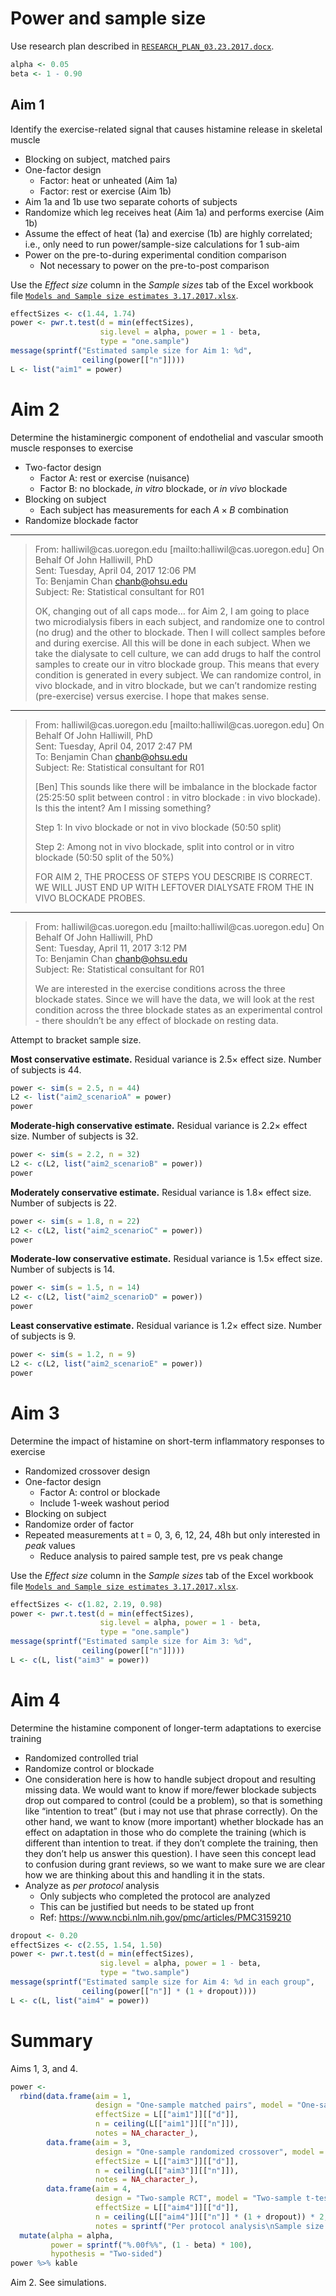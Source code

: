 # Power and sample size

Use research plan described in [`RESEARCH_PLAN_03.23.2017.docx`](background/RESEARCH_PLAN_03.23.2017.docx).

```r
alpha <- 0.05
beta <- 1 - 0.90
```


## Aim 1

Identify the exercise-related signal that causes histamine release in skeletal muscle

* Blocking on subject, matched pairs
* One-factor design
  * Factor: heat or unheated (Aim 1a)
  * Factor: rest or exercise (Aim 1b)
* Aim 1a and 1b use two separate cohorts of subjects
* Randomize which leg receives heat (Aim 1a) and performs exercise (Aim 1b)
* Assume the effect of heat (1a) and exercise (1b) are highly correlated; 
  i.e., only need to run power/sample-size calculations for 1 sub-aim
* Power on the pre-to-during experimental condition comparison
  * Not necessary to power on the pre-to-post comparison

Use the *Effect size* column in the *Sample sizes* tab of the Excel workbook file
[`Models and Sample size estimates 3.17.2017.xlsx`](background/Models\sand\sSample\ssize\sestimates\s3.17.2017.xlsx).

```r
effectSizes <- c(1.44, 1.74)
power <- pwr.t.test(d = min(effectSizes),
                    sig.level = alpha, power = 1 - beta, 
                    type = "one.sample")
message(sprintf("Estimated sample size for Aim 1: %d",
                ceiling(power[["n"]])))
L <- list("aim1" = power)
```


# Aim 2

Determine the histaminergic component of endothelial and vascular smooth muscle responses to exercise

* Two-factor design
  * Factor A: rest or exercise (nuisance)
  * Factor B: no blockade, *in vitro* blockade, or *in vivo* blockade
* Blocking on subject
  * Each subject has measurements for each $A \times B$ combination
* Randomize blockade factor

---

> From: halliwil@cas.uoregon.edu [mailto:halliwil@cas.uoregon.edu] On Behalf Of John Halliwill, PhD  
> Sent: Tuesday, April 04, 2017 12:06 PM  
> To: Benjamin Chan <chanb@ohsu.edu>  
> Subject: Re: Statistical consultant for R01  
> 
> OK, changing out of all caps mode... for Aim 2, I am going to place two
> microdialysis fibers in each subject, and randomize one to control (no drug)
> and the other to blockade. Then I will collect samples before and during
> exercise. All this will be done in each subject. When we take the dialysate to
> cell culture, we can add drugs to half the control samples to create our in
> vitro blockade group. This means that every condition is generated in every
> subject. We can randomize control, in vivo blockade, and in vitro blockade,
> but we can't randomize resting (pre-exercise) versus exercise. I hope that
> makes sense.

---

> From: halliwil@cas.uoregon.edu [mailto:halliwil@cas.uoregon.edu] On Behalf Of John Halliwill, PhD  
> Sent: Tuesday, April 04, 2017 2:47 PM  
> To: Benjamin Chan <chanb@ohsu.edu>  
> Subject: Re: Statistical consultant for R01  
> 
> [Ben] This sounds like there will be imbalance in the blockade factor
> (25:25:50 split between control : in vitro blockade : in vivo blockade). Is
> this the intent? Am I missing something?
> 
> Step 1: In vivo blockade or not in vivo blockade (50:50 split)  
> 
> Step 2: Among not in vivo blockade, split into control or in vitro blockade (50:50 split of the 50%)  
> 
> FOR AIM 2, THE PROCESS OF STEPS YOU DESCRIBE IS CORRECT. WE WILL JUST END UP WITH LEFTOVER DIALYSATE FROM THE IN VIVO BLOCKADE PROBES.  

---

> From: halliwil@cas.uoregon.edu [mailto:halliwil@cas.uoregon.edu] On Behalf Of John Halliwill, PhD  
> Sent: Tuesday, April 11, 2017 3:12 PM  
> To: Benjamin Chan <chanb@ohsu.edu>  
> Subject: Re: Statistical consultant for R01  
> 
> We are interested in the exercise conditions across the three blockade states. 
> Since we will have the data, we will look at the rest condition across the three blockade states as an experimental control - 
> there shouldn't be any effect of blockade on resting data. 

Attempt to bracket sample size.

**Most conservative estimate.**
Residual variance is $2.5\times$ effect size.
Number of subjects is 44.

```r
power <- sim(s = 2.5, n = 44)
L2 <- list("aim2_scenarioA" = power)
power
```

**Moderate-high conservative estimate.**
Residual variance is $2.2\times$ effect size.
Number of subjects is 32.

```r
power <- sim(s = 2.2, n = 32)
L2 <- c(L2, list("aim2_scenarioB" = power))
power
```

**Moderately conservative estimate.**
Residual variance is $1.8\times$ effect size.
Number of subjects is 22.

```r
power <- sim(s = 1.8, n = 22)
L2 <- c(L2, list("aim2_scenarioC" = power))
power
```

**Moderate-low conservative estimate.**
Residual variance is $1.5\times$ effect size.
Number of subjects is 14.

```r
power <- sim(s = 1.5, n = 14)
L2 <- c(L2, list("aim2_scenarioD" = power))
power
```

**Least conservative estimate.**
Residual variance is $1.2\times$ effect size.
Number of subjects is 9.

```r
power <- sim(s = 1.2, n = 9)
L2 <- c(L2, list("aim2_scenarioE" = power))
power
```

# Aim 3

Determine the impact of histamine on short-term inflammatory responses to exercise

* Randomized crossover design
* One-factor design
  * Factor A: control or blockade
  * Include 1-week washout period
* Blocking on subject
* Randomize order of factor
* Repeated measurements at t = 0, 3, 6, 12, 24, 48h but only interested in *peak* values
  * Reduce analysis to paired sample test, pre vs peak change

Use the *Effect size* column in the *Sample sizes* tab of the Excel workbook file
[`Models and Sample size estimates 3.17.2017.xlsx`](background/Models\sand\sSample\ssize\sestimates\s3.17.2017.xlsx).

```r
effectSizes <- c(1.82, 2.19, 0.98)
power <- pwr.t.test(d = min(effectSizes),
                    sig.level = alpha, power = 1 - beta, 
                    type = "one.sample")
message(sprintf("Estimated sample size for Aim 3: %d",
                ceiling(power[["n"]])))
L <- c(L, list("aim3" = power))
```


# Aim 4

Determine the histamine component of longer-term adaptations to exercise training

* Randomized controlled trial
* Randomize control or blockade
* One consideration here is how to handle subject dropout and resulting
  missing data. We would want to know if more/fewer blockade subjects drop out
  compared to control (could be a problem), so that is something like
  "intention to treat" (but i may not use that phrase correctly). On the other
  hand, we want to know (more important) whether blockade has an effect on
  adaptation in those who do complete the training (which is different than
  intention to treat. if they don't complete the training, then they don't
  help us answer this question). I have seen this concept lead to confusion
  during grant reviews, so we want to make sure we are clear how we are
  thinking about this and handling it in the stats.
* Analyze as *per protocol* analysis
  * Only subjects who completed the protocol are analyzed
  * This can be justified but needs to be stated up front
  * Ref: [https://www.ncbi.nlm.nih.gov/pmc/articles/PMC3159210](https://www.ncbi.nlm.nih.gov/pmc/articles/PMC3159210)

```r
dropout <- 0.20
effectSizes <- c(2.55, 1.54, 1.50)
power <- pwr.t.test(d = min(effectSizes),
                    sig.level = alpha, power = 1 - beta, 
                    type = "two.sample")
message(sprintf("Estimated sample size for Aim 4: %d in each group",
                ceiling(power[["n"]] * (1 + dropout))))
L <- c(L, list("aim4" = power))
```


# Summary

Aims 1, 3, and 4.

```r
power <- 
  rbind(data.frame(aim = 1, 
                   design = "One-sample matched pairs", model = "One-sample t-test", 
                   effectSize = L[["aim1"]][["d"]],
                   n = ceiling(L[["aim1"]][["n"]]), 
                   notes = NA_character_),
        data.frame(aim = 3, 
                   design = "One-sample randomized crossover", model = "One-sample t-test", 
                   effectSize = L[["aim3"]][["d"]],
                   n = ceiling(L[["aim3"]][["n"]]), 
                   notes = NA_character_),
        data.frame(aim = 4, 
                   design = "Two-sample RCT", model = "Two-sample t-test", 
                   effectSize = L[["aim4"]][["d"]],
                   n = ceiling(L[["aim4"]][["n"]] * (1 + dropout)) * 2,
                   notes = sprintf("Per protocol analysis\nSample size assumes %.00f%% dropout", dropout * 100))) %>% 
  mutate(alpha = alpha, 
         power = sprintf("%.00f%%", (1 - beta) * 100), 
         hypothesis = "Two-sided")
power %>% kable
```

Aim 2.
See simulations.
